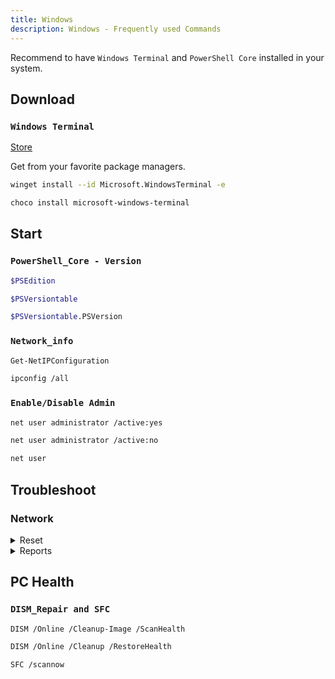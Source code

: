 ```yaml
---
title: Windows
description: Windows - Frequently used Commands
---
```





Recommend to have `Windows Terminal` and `PowerShell Core` installed in your system.

## Download

### `Windows Terminal`

<div>
  <a class="button button--outline button--primary" href="ms-windows-store://pdp/?productid=9n0dx20hk701" target="_blank"><FAIcon icon="fa-brands fa-windows" size="2x"/> <span>Store</span></a>
</div>

<!-- <a href="ms-windows-store://pdp/?productid=9n0dx20hk701" target="_blank">
<Image img={require('/img/winstore.png')} className="winstore" />
</a> -->



Get from your favorite package managers.

<Tabs>

  <TabItem value="winget" label="Winget" default>

```sh
winget install --id Microsoft.WindowsTerminal -e
```

  </TabItem>
  <TabItem value="choco" label="Chocolatey">

```sh
choco install microsoft-windows-terminal
```

  </TabItem>

</Tabs>

<!--
```sh
hostname
``` -->

## Start

### `PowerShell_Core - Version`

<Tabs>
  <TabItem value="pwshedition" label="Edition" default>

```sh
$PSEdition
```

  </TabItem>
  <TabItem value="pwshversionA" label="Version">

```sh
$PSVersiontable
```

  </TabItem>
  <TabItem value="pwshversionB" label="Build">

```sh
$PSVersiontable.PSVersion
```

  </TabItem>
</Tabs>

### `Network_info`

<Tabs>
  <TabItem value="pwsh" label="PowerShell" default>

```sh
Get-NetIPConfiguration
```

  </TabItem>
  <TabItem value="cmd" label="CMD">

```sh
ipconfig /all
```

  </TabItem>

</Tabs>

### `Enable/Disable Admin`

<Tabs>
  <TabItem value="enable" label="Enable" default>

```sh
net user administrator /active:yes
```

  </TabItem>
  <TabItem value="disable" label="Disable">

```sh
net user administrator /active:no
```

  </TabItem>

  <TabItem value="lists" label="List">

```sh
net user
```

  </TabItem>
</Tabs>

## Troubleshoot

### Network

<details>
<summary>Reset</summary>

```bash
ipconfig /release
```

```bash
ipconfig /flushdns
```

```bash
ipconfig /renew
```

:::caution[Optional]

Continue these two commands if you want to reset your network completely.

:::

```bash
netsh int ip reset
```

```bash
netsh winsock reset
```

Restart computer.

```sh
Restart-Comuputer
```

</details>

<details>
<summary>Reports</summary>

```bash
netsh interface show interface
```

```bash
netsh wlan show wlanreport
```

```bash
netsh interface ip show dnsservers
```

</details>

## PC Health

### `DISM_Repair and SFC`

<Tabs>
  <TabItem value="scn" label="Scan" default>

```sh
DISM /Online /Cleanup-Image /ScanHealth
```

  </TabItem>
  <TabItem value="rest" label="Restore">

```sh
DISM /Online /Cleanup /RestoreHealth
```

  </TabItem>
  <TabItem value="sfc" label="SFC">

```sh
SFC /scannow
```

  </TabItem>
</Tabs>
